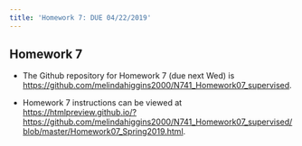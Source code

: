 ```yaml
---
title: 'Homework 7: DUE 04/22/2019'
---
```


## Homework 7

* The Github repository for Homework 7 (due next Wed) is [https://github.com/melindahiggins2000/N741_Homework07_supervised](https://github.com/melindahiggins2000/N741_Homework07_supervised).

* Homework 7 instructions can be viewed at [https://htmlpreview.github.io/?https://github.com/melindahiggins2000/N741_Homework07_supervised/blob/master/Homework07_Spring2019.html](https://htmlpreview.github.io/?https://github.com/melindahiggins2000/N741_Homework07_supervised/blob/master/Homework07_Spring2019.html).
